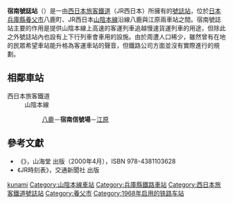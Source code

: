 {{noteTA
|T=zh-tw:宿南號誌站; zh-hk:宿南信號場; zh-cn: 宿南线路所;
|1=zh-tw:宿南號誌站; zh-hk:宿南信號場; zh-cn: 宿南线路所;
}}
{{日本車站資訊
|公司色 = #0072bc
|文字色 = 
|站名 = 宿南號誌站
|圖片 =
|pxl = 
|圖片說明 =
|日文原名 =宿南
|平假名 =しゅくなみ
 |羅馬拼音 =Shukunami
|副站名 = 
|所屬公司 = [[西日本旅客鐵道|西日本旅客鐵道]]（JR西日本）
|電報略號 =
|車站編號 =
|所在地 = [[兵庫縣|兵庫縣]][[養父市|養父市]]八鹿町宿南
|車站構造 = 
|月台配置 = 2線，無月台
|所屬路線 = [[山陰本線|山陰本線]]
|前一站 = [[八鹿車站|八鹿]]
|前一站距離 =3.3
|後一站距離= 4.2
|後一站 =[[江原車站|江原]]
|距離 = 134.5
|起點站 = [[京都車站|京都]]
|啟用年月日 = 1968年（[[昭和|昭和]]42年）9月23日
|廢站年月日 = 
|上下車人次 =
|統計年度 =
|轉車 =
|備註 = 
}}
'''宿南號誌站'''（{{jpn|j=宿南信号場|hg=しゅくなみしんごうじょう|rm=Shukunami shingōjō|f=y}}）是一由[[西日本旅客鐵道|西日本旅客鐵道]]（JR西日本）所擁有的[[號誌站|號誌站]]，位於[[日本|日本]][[兵庫縣|兵庫縣]][[養父市|養父市]]八鹿町、JR西日本[[山陰本線|山陰本線]]沿線八鹿與江原兩車站之間。宿南號誌站主要的作用是提供山陰本線上高速的客運列車追越慢速貨運列車的用途，但除此之外號誌站內也設有上下行列車會車用的設施。由於周遭人口稀少，雖然曾有在地的民眾希望車站能升格為客運車站的聲音，但鐵路公司方面並沒有實際進行的規劃。

== 相鄰車站 ==
; 西日本旅客鐵道
: 山陰本線
:: [[八鹿站|八鹿]]－'''宿南信號場'''－[[江原站|江原]]

==參考文獻==
* 《{{lang|ja|JR西日本 ― 全51線区の駅・運転・車両のすべてを徹底解説}}》，山海堂 出版（2000年4月），ISBN 978-4381103628
* 《JR時刻表》，交通新聞社 出版


{{山陰本線 (福知山地區)}}
{{japan-rail-stub}}

{{DEFAULTSORT:Shukunami-Shingojo}}
[[Category:日本鐵路車站_Shu|kunami]]
[[Category:山陰本線車站|Category:山陰本線車站]]
[[Category:兵庫縣鐵路車站|Category:兵庫縣鐵路車站]]
[[Category:西日本旅客鐵道號誌站|Category:西日本旅客鐵道號誌站]]
[[Category:養父市|Category:養父市]]
[[Category:1968年启用的铁路车站|Category:1968年启用的铁路车站]]